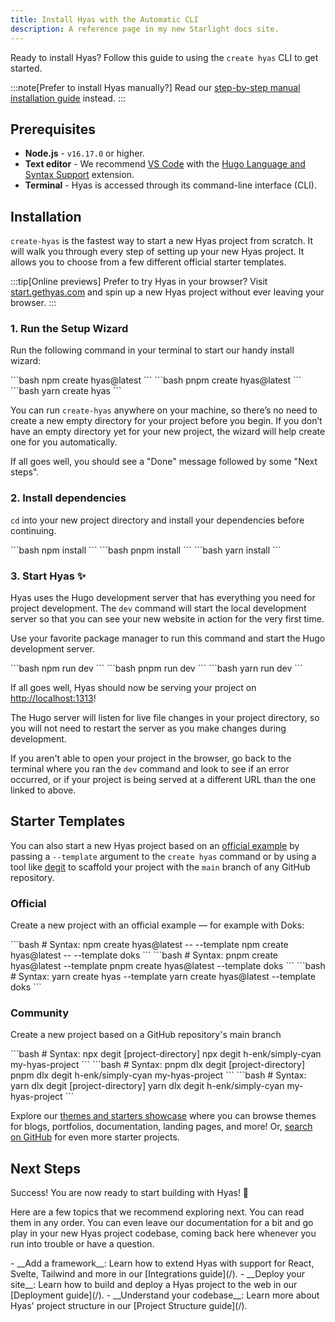 ```yaml
---
title: Install Hyas with the Automatic CLI
description: A reference page in my new Starlight docs site.
---
```


Ready to install Hyas? Follow this guide to using the `create hyas` CLI to get started.

:::note[Prefer to install Hyas manually?]
Read our [step-by-step manual installation guide](/install/manual/) instead.
:::

## Prerequisites

- **Node.js** - `v16.17.0` or higher.
- **Text editor** - We recommend [VS Code](https://code.visualstudio.com/) with the [Hugo Language and Syntax Support](https://marketplace.visualstudio.com/items?itemName=budparr.language-hugo-vscode) extension.
- **Terminal** - Hyas is accessed through its command-line interface (CLI).

## Installation

`create-hyas` is the fastest way to start a new Hyas project from scratch. It will walk you through every step of setting up your new Hyas project. It allows you to choose from a few different official starter templates.

:::tip[Online previews]
Prefer to try Hyas in your browser? Visit [start.gethyas.com](https://start.gethyas.com/) and spin up a new Hyas project without ever leaving your browser.
:::

### 1. Run the Setup Wizard

Run the following command in your terminal to start our handy install wizard:

<Tabs>
  <TabItem label="npm">
```bash
npm create hyas@latest
```
  </TabItem>
  <TabItem label="pnpm">
```bash
pnpm create hyas@latest
```
  </TabItem>
  <TabItem label="Yarn">
```bash
yarn create hyas
```
  </TabItem>
</Tabs>

You can run `create-hyas` anywhere on your machine, so there’s no need to create a new empty directory for your project before you begin. If you don’t have an empty directory yet for your new project, the wizard will help create one for you automatically.

If all goes well, you should see a "Done" message followed by some "Next steps".

### 2. Install dependencies

`cd` into your new project directory and install your dependencies before continuing.

<Tabs>
  <TabItem label="npm">
```bash
npm install
```
  </TabItem>
  <TabItem label="pnpm">
```bash
pnpm install
```
  </TabItem>
  <TabItem label="Yarn">
```bash
yarn install
```
  </TabItem>
</Tabs>

### 3. Start Hyas ✨

Hyas uses the Hugo development server that has everything you need for project development. The `dev` command will start the local development server so that you can see your new website in action for the very first time.

Use your favorite package manager to run this command and start the Hugo development server.

<Tabs>
  <TabItem label="npm">
```bash
npm run dev
```
  </TabItem>
  <TabItem label="pnpm">
```bash
pnpm run dev
```
  </TabItem>
  <TabItem label="Yarn">
```bash
yarn run dev
```
  </TabItem>
</Tabs>

If all goes well, Hyas should now be serving your project on [http://localhost:1313](http://localhost:1313/)!

The Hugo server will listen for live file changes in your project directory, so you will not need to restart the server as you make changes during development.

If you aren't able to open your project in the browser, go back to the terminal where you ran the `dev` command and look to see if an error occurred, or if your project is being served at a different URL than the one linked to above.

## Starter Templates

You can also start a new Hyas project based on an [official example](https://github.com/gethyas/create-hyas#templates) by passing a `--template` argument to the `create hyas` command or by using a tool like [degit](https://github.com/Rich-Harris/degit) to scaffold your project with the `main` branch of any GitHub repository.

### Official

Create a new project with an official example — for example with Doks:

<Tabs>
  <TabItem label="npm">
```bash
# Syntax: npm create hyas@latest -- --template <example-name>
npm create hyas@latest -- --template doks
```
  </TabItem>
  <TabItem label="pnpm">
```bash
# Syntax: pnpm create hyas@latest --template <example-name>
pnpm create hyas@latest --template doks
```
  </TabItem>
  <TabItem label="Yarn">
```bash
# Syntax: yarn create hyas --template <example-name>
yarn create hyas@latest --template doks
```
  </TabItem>
</Tabs>

### Community

Create a new project based on a GitHub repository's main branch

<Tabs>
  <TabItem label="npm">
```bash
# Syntax: npx degit <user/repo> [project-directory]
npx degit h-enk/simply-cyan my-hyas-project
```
  </TabItem>
  <TabItem label="pnpm">
```bash
# Syntax: pnpm dlx degit <user/repo> [project-directory]
pnpm dlx degit h-enk/simply-cyan my-hyas-project
```
  </TabItem>
  <TabItem label="Yarn">
```bash
# Syntax: yarn dlx degit <user/repo> [project-directory]
yarn dlx degit h-enk/simply-cyan my-hyas-project
```
  </TabItem>
</Tabs>

Explore our [themes and starters showcase](https://gethyas.com/themes/) where you can browse themes for blogs, portfolios, documentation, landing pages, and more! Or, [search on GitHub](https://github.com/search?o=desc&q=hyas+starter&s=stars&type=repositories) for even more starter projects.

## Next Steps

Success! You are now ready to start building with Hyas! 🥳

Here are a few topics that we recommend exploring next. You can read them in any order. You can even leave our documentation for a bit and go play in your new Hyas project codebase, coming back here whenever you run into trouble or have a question.

<List emoji="books">
- __Add a framework__: Learn how to extend Hyas with support for React, Svelte, Tailwind and more in our [Integrations guide](/).
- __Deploy your site__: Learn how to build and deploy a Hyas project to the web in our [Deployment guide](/).
- __Understand your codebase__: Learn more about Hyas' project structure in our [Project Structure guide](/).
</List>
